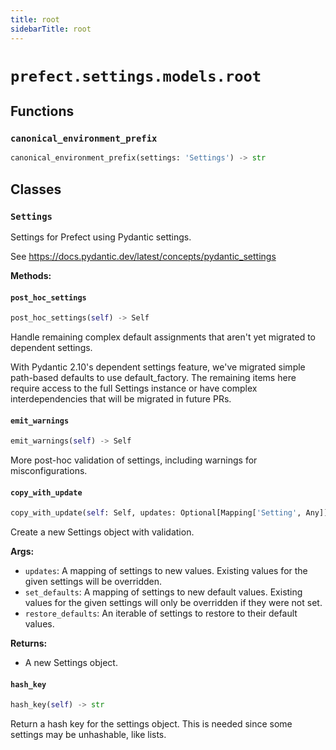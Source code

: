 ```yaml
---
title: root
sidebarTitle: root
---
```


# `prefect.settings.models.root`

## Functions

### `canonical_environment_prefix` <sup><a href="https://github.com/prefecthq/prefect/blob/main/src/prefect/settings/models/root.py#L374" target="_blank"><Icon icon="github" size="14" /></a></sup>

```python
canonical_environment_prefix(settings: 'Settings') -> str
```

## Classes

### `Settings` <sup><a href="https://github.com/prefecthq/prefect/blob/main/src/prefect/settings/models/root.py#L47" target="_blank"><Icon icon="github" size="14" /></a></sup>


Settings for Prefect using Pydantic settings.

See https://docs.pydantic.dev/latest/concepts/pydantic_settings


**Methods:**

#### `post_hoc_settings` <sup><a href="https://github.com/prefecthq/prefect/blob/main/src/prefect/settings/models/root.py#L186" target="_blank"><Icon icon="github" size="14" /></a></sup>

```python
post_hoc_settings(self) -> Self
```

Handle remaining complex default assignments that aren't yet migrated to dependent settings.

With Pydantic 2.10's dependent settings feature, we've migrated simple path-based defaults
to use default_factory. The remaining items here require access to the full Settings instance
or have complex interdependencies that will be migrated in future PRs.


#### `emit_warnings` <sup><a href="https://github.com/prefecthq/prefect/blob/main/src/prefect/settings/models/root.py#L242" target="_blank"><Icon icon="github" size="14" /></a></sup>

```python
emit_warnings(self) -> Self
```

More post-hoc validation of settings, including warnings for misconfigurations.


#### `copy_with_update` <sup><a href="https://github.com/prefecthq/prefect/blob/main/src/prefect/settings/models/root.py#L251" target="_blank"><Icon icon="github" size="14" /></a></sup>

```python
copy_with_update(self: Self, updates: Optional[Mapping['Setting', Any]] = None, set_defaults: Optional[Mapping['Setting', Any]] = None, restore_defaults: Optional[Iterable['Setting']] = None) -> Self
```

Create a new Settings object with validation.

**Args:**
- `updates`: A mapping of settings to new values. Existing values for the
given settings will be overridden.
- `set_defaults`: A mapping of settings to new default values. Existing values for
the given settings will only be overridden if they were not set.
- `restore_defaults`: An iterable of settings to restore to their default values.

**Returns:**
- A new Settings object.


#### `hash_key` <sup><a href="https://github.com/prefecthq/prefect/blob/main/src/prefect/settings/models/root.py#L322" target="_blank"><Icon icon="github" size="14" /></a></sup>

```python
hash_key(self) -> str
```

Return a hash key for the settings object.  This is needed since some
settings may be unhashable, like lists.

